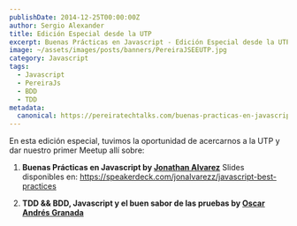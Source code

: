 ```yaml
---
publishDate: 2014-12-25T00:00:00Z
author: Sergio Alexander
title: Edición Especial desde la UTP
excerpt: Buenas Prácticas en Javascript - Edición Especial desde la UTP.
image: ~/assets/images/posts/banners/PereiraJSEEUTP.jpg
category: Javascript
tags:
  - Javascript
  - PereiraJs
  - BDD
  - TDD
metadata:
  canonical: https://pereiratechtalks.com/buenas-practicas-en-javascript-2/
---
```


En esta edición especial, tuvimos la oportunidad de acercarnos a la UTP y dar nuestro primer Meetup allí sobre:

1. **Buenas Prácticas en Javascript by [Jonathan Alvarez](https://twitter.com/jonalvarezz)**
Slides disponibles en: https://speakerdeck.com/jonalvarezz/javascript-best-practices

1. **TDD && BDD, Javascript y el buen sabor de las pruebas by [Oscar Andrés Granada](https://twitter.com/oagranada)**